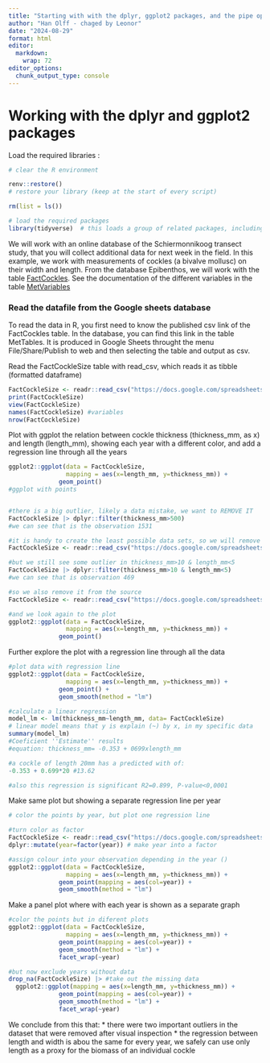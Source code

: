 ```yaml
---
title: "Starting with with the dplyr, ggplot2 packages, and the pipe operator |>"
author: "Han Olff - chaged by Leonor"
date: "2024-08-29"
format: html
editor: 
  markdown: 
    wrap: 72
editor_options: 
  chunk_output_type: console
---
```


# Working with the dplyr and ggplot2 packages

Load the required libraries :

```r
# clear the R environment

renv::restore()
# restore your library (keep at the start of every script)

rm(list = ls())

# load the required packages
library(tidyverse)  # this loads a group of related packages, including readr, dplyr and ggplot2
```

We will work with an online database of the Schiermonnikoog transect
study, that you will collect additional data for next week in the field.
In this example, we work with measurements of cockles (a bivalve
mollusc) on their width and length. From the database Epibenthos, we
will work with the table
[FactCockles](https://docs.google.com/spreadsheets/d/1E1vUWAHhse7fhjBf94Kiog3Rsj7IkMuFtP-BTQX2oI8/edit?gid=1538766002#gid=1538766002).
See the documentation of the different variables in the table
[MetVariables](https://docs.google.com/spreadsheets/d/1E1vUWAHhse7fhjBf94Kiog3Rsj7IkMuFtP-BTQX2oI8/edit?gid=1290622213#gid=1290622213)

### Read the datafile from the Google sheets database

To read the data in R, you first need to know the published csv link of
the FactCockles table. In the database, you can find this link in the
table MetTables. It is produced in Google Sheets throught the menu
File/Share/Publish to web and then selecting the table and output as
csv.

Read the FactCockleSize table with read_csv, which reads it as tibble
(formatted dataframe)

```r
FactCockleSize <- readr::read_csv("https://docs.google.com/spreadsheets/d/e/2PACX-1vSpormjGiM4uWMTIZYm9Upt5j1Ige_Wu9CrhGGdvjXwxmHP2R6S7JDyEmiGTn3fXihl5s5yBn_sdo8h/pub?gid=1538766002&single=true&output=csv")
print(FactCockleSize)
view(FactCockleSize)
names(FactCockleSize) #variables
nrow(FactCockleSize)
```

Plot with ggplot the relation between cockle thickness (thickness_mm, as
x) and length (length_mm), showing each year with a different color, and
add a regression line through all the years

```r
ggplot2::ggplot(data = FactCockleSize,
                mapping = aes(x=length_mm, y=thickness_mm)) +
              geom_point()
#ggplot with points


#there is a big outlier, likely a data mistake, we want to REMOVE IT
FactCockleSize |> dplyr::filter(thickness_mm>500)
#we can see that is the observation 1531

#it is handy to create the least possible data sets, so we will remove the outlier directly from the source data
FactCockleSize <- readr::read_csv("https://docs.google.com/spreadsheets/d/e/2PACX-1vSpormjGiM4uWMTIZYm9Upt5j1Ige_Wu9CrhGGdvjXwxmHP2R6S7JDyEmiGTn3fXihl5s5yBn_sdo8h/pub?gid=1538766002&single=true&output=csv") |> dplyr::filter(CockleObs_ID!=1531)

#but we still see some outlier in thickness_mm>10 & length_mm<5
FactCockleSize |> dplyr::filter(thickness_mm>10 & length_mm<5)
#we can see that is observation 469

#so we also remove it from the source
FactCockleSize <- readr::read_csv("https://docs.google.com/spreadsheets/d/e/2PACX-1vSpormjGiM4uWMTIZYm9Upt5j1Ige_Wu9CrhGGdvjXwxmHP2R6S7JDyEmiGTn3fXihl5s5yBn_sdo8h/pub?gid=1538766002&single=true&output=csv") |> dplyr::filter(CockleObs_ID!=1531, CockleObs_ID!=469)

#and we look again to the plot
ggplot2::ggplot(data = FactCockleSize,
                mapping = aes(x=length_mm, y=thickness_mm)) +
              geom_point()

```

Further explore the plot with a regression line through all the data

```r
#plot data with regression line
ggplot2::ggplot(data = FactCockleSize,
                mapping = aes(x=length_mm, y=thickness_mm)) +
              geom_point() + 
              geom_smooth(method = "lm")

#calculate a linear regression
model_lm <- lm(thickness_mm~length_mm, data= FactCockleSize)
# linear model means that y is explain (~) by x, in my specific data
summary(model_lm)
#Coeficient ''Estimate'' results
#equation: thickness_mm= -0.353 + 0699xlength_mm

#a cockle of length 20mm has a predicted with of:
-0.353 + 0.699*20 #13.62

#also this regression is significant R2=0.899, P-value<0,0001

```

Make same plot but showing a separate regression line per year

```r
# color the points by year, but plot one regression line

#turn color as factor
FactCockleSize <- readr::read_csv("https://docs.google.com/spreadsheets/d/e/2PACX-1vSpormjGiM4uWMTIZYm9Upt5j1Ige_Wu9CrhGGdvjXwxmHP2R6S7JDyEmiGTn3fXihl5s5yBn_sdo8h/pub?gid=1538766002&single=true&output=csv") |> dplyr::filter(CockleObs_ID!=1531, CockleObs_ID!=469) |> # USE PIPE!!
dplyr::mutate(year=factor(year)) # make year into a factor

#assign colour into your observation depending in the year ()
ggplot2::ggplot(data = FactCockleSize,
                mapping = aes(x=length_mm, y=thickness_mm)) +
              geom_point(mapping = aes(col=year)) + 
              geom_smooth(method = "lm")

```

Make a panel plot where with each year is shown as a separate graph

```r
#color the points but in diferent plots
ggplot2::ggplot(data = FactCockleSize,
                mapping = aes(x=length_mm, y=thickness_mm)) +
              geom_point(mapping = aes(col=year)) + 
              geom_smooth(method = "lm") + 
              facet_wrap(~year)

#but now exclude years without data
drop_na(FactCockleSize) |> #take out the missing data
  ggplot2::ggplot(mapping = aes(x=length_mm, y=thickness_mm)) +
              geom_point(mapping = aes(col=year)) + 
              geom_smooth(method = "lm") +
              facet_wrap(~year)


```

We conclude from this that: \* there were two important outliers in the
dataset that were removed after visual inspection \* the regression
between length and width is abou the same for every year, we safely can
use only length as a proxy for the biomass of an individual cockle
